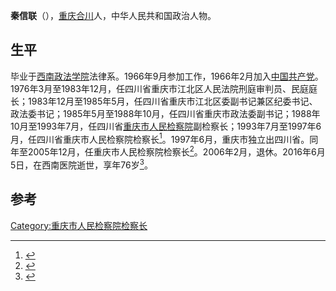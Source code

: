 '''秦信联'''（{{bd|1940年|6月|2016年|6月5日}}），[[重庆|重庆]][[合川|合川]]人，中华人民共和国政治人物。

== 生平 ==
毕业于[[西南政法学院|西南政法学院]]法律系。1966年9月参加工作，1966年2月加入[[中国共产党|中国共产党]]。1976年3月至1983年12月，任四川省重庆市江北区人民法院刑庭审判员、民庭庭长；1983年12月至1985年5月，任四川省重庆市江北区委副书记兼区纪委书记、政法委书记；1985年5月至1988年10月，任四川省重庆市政法委副书记；1988年10月至1993年7月，任四川省[[重庆市人民检察院|重庆市人民检察院]]副检察长；1993年7月至1997年6月，任四川省重庆市人民检察院检察长<ref>{{cite book|editor=秦信联主编；重庆市人民检察院编|title=前进中的重庆检察 重庆直辖五周年检察工作回顾 1997-2002 中英文本|date=2002年6月|publisher=重庆：重庆出版社|isbn=7-5366-5809-5|pages=11|accessdate=2016-06-08}}</ref>。1997年6月，重庆市独立出四川省。同年至2005年12月，任重庆市人民检察院检察长<ref>{{cite book|editor=全国人大常委会办公厅秘书局编|title=第八届全国人民代表大会及其常务委员会任免录 1993-1998年|date=1998年3月|publisher=北京：中国民主法制出版社|isbn=7-80078-272-7|pages=39|accessdate=2016-06-08}}</ref>。2006年2月，退休。2016年6月5日，在西南医院逝世，享年76岁<ref>{{cite news|title=秦信联同志逝世|url=http://cpc.people.com.cn/n1/2016/0607/c87393-28418918.html|accessdate=2016-06-08|agency=人民网|archive-date=2017-03-05|archive-url=https://web.archive.org/web/20170305002002/http://cpc.people.com.cn/n1/2016/0607/c87393-28418918.html|dead-url=no}}</ref>。

==参考==
{{reflist}}
{{重庆市政法系统主要领导人}}
[[Category:重庆市人民检察院检察长|Category:重庆市人民检察院检察长]]